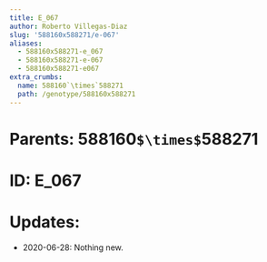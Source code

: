 ```yaml
---
title: E_067
author: Roberto Villegas-Diaz
slug: '588160x588271/e-067'
aliases:
  - 588160x588271-e_067
  - 588160x588271-e-067
  - 588160x588271-e067
extra_crumbs:
  name: 588160`\times`588271
  path: /genotype/588160x588271
---
```


# **Parents**: 588160`$\times$`588271
# **ID**: E_067
# **Updates**: 
 - 2020-06-28: Nothing new.
